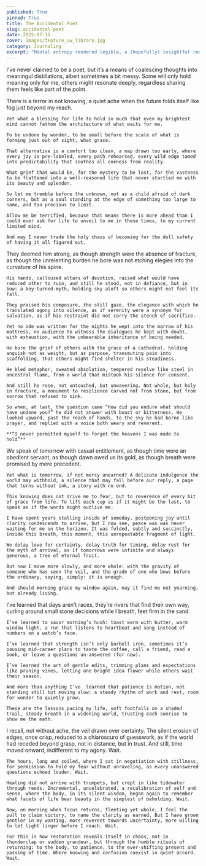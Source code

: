 ```yaml
---
published: True
pinned: True
title: The Accidental Poet
slug: accidental-poet
date: 2025-07-15
cover: images/feature_uw_library.jpg
category: Journaling
excerpt: "Mental entropy rendered legible, a (hopefully) insightful reduction of my reality."
---
```



I've never claimed to be a poet, but it’s a means of coalescing thoughts into meaningul distillations, albeit sometimes a bit messy. Some will only hold meaning only for me, others might resonate deeply, regardless sharing them feels like part of the point.

<PoemLayout title="Blessed Uncertainty">
    There is a terror in not knowing, a quiet ache when the future folds itself like fog just beyond my reach.

    Yet what a blessing for life to hold so much that even my brightest mind cannot fathom the architecture of what waits for me.

    To be undone by wonder, to be small before the scale of what is forming just out of sight, what grace.

    That alternative is a comfort too clean, a map drawn too early, where every joy is pre-labeled, every path rehearsed, every wild edge tamed into predictability that soothes all oneness from reality.

    What grief that would be, for the mystery to be lost, for the vastness to be flattened into a well-reasoned life that never startled me with its beauty and splendor.

    So let me tremble before the unknown, not as a child afraid of dark corners, but as a soul standing at the edge of something too large to name, and too precious to limit.

    Allow me be terrified, because that means there is more ahead than I could ever ask for life to unveil to me in these times, to my current limited mind.

    And may I never trade the holy chaos of becoming for the dull safety of having it all figured out.
</PoemLayout>

<PoemLayout title="Atlas Boy">
    They deemed him strong, as though strength were the absence of fracture, as though the unrelenting burden he bore was not etching elegies into the curvature of his spine.

    His hands, calloused altars of devotion, raised what would have reduced other to ruin, and still he stood, not in defiance, but in bow: a boy-turned-myth, holding sky aloft so others might not feel its fall.

    They praised his composure, the still gaze, the elegance with which he translated agony into silence, as if serenity were a synonym for salvation, as if his restraint did not carry the stench of sacrifice.

    Yet no ode was written for the nights he wept into the marrow of his mattress, no audience to witness the dialogues he kept with doubt, with exhaustion, with the unbearable inheritance of being needed.

    He bore the grief of others with the grace of a cathedral, holding anguish not as weight, but as purpose, transmuting pain into scaffolding, that others might find shelter in his steadiness.

    He bled metaphor, sweated absolution, tempered resolve like steel in ancestral flame, from a world that mistook his silence for consent.

    And still he rose, not untouched, but unwavering. Not whole, but holy in fracture, a monument to resilience carved not from stone, but from sorrow that refused to sink.

    So when, at last, the question came “How did you endure what should have undone you?” he did not answer with boast or bitterness. He looked upward, past the reach of hands, to the sky he had borne like prayer, and replied with a voice both weary and reverent.

    **“I never permitted myself to forget the heavens I was made to hold”**
</PoemLayout>

<PoemLayout title="Tomorrow Is Not Promised">
    We speak of tomorrow with casual entitlement, as though time were an obedient servant, as though dawn owed us its gold, as though breath were promised by mere precedent.

    Yet what is tomorrow, if not mercy unearned? A delicate indulgence the world may withhold, a silence that may fall before our reply, a page that turns without ink, a story with no end.

    This knowing does not drive me to fear, but to reverence of every bit of grace from life. To lift each cup as if it might be the last, to speak as if the words might outlive me.

    I have spent years stalling inside of someday, postponing joy until clarity condescends to arrive, but I now see, peace was was never waiting for me on the horizon. It was folded, subtly and succinctly, inside this breath, this moment, this unrepeatable fragment of light.

    We delay love for certainty, delay truth for timing, delay rest for the myth of arrival, as if tomorrows were infinite and always generous, a tree of eternal fruit.

    But now I move more slowly, and more whole: with the gravity of someone who has seen the veil, and the grade of one who bows before the ordinary, saying, simply: it is enough.

    And should morning grace my window again, may it find me not yearning, but already living.
</PoemLayout>

<PoemLayout title="Paced Miles">
    I’ve learned that days aren’t races, they’re rivers that find their own way, curling around small stone decisions while I breath, feet firm in the sand.

    I’ve learned to savor morning’s hush: toast warm with butter, warm window light, a run that listens to heartbeat and song instead of numbers on a watch’s face.

    I’ve learned that strength isn’t only barbell iron, sometimes it’s pausing mid-career plans to taste the coffee, call a friend, read a book, or leave a questions un-answered (for now).

    I’ve learned the art of gentle edits, trimming plans and expectations like pruning vines, letting one bright idea flower while others wait their season.

    And more than anything I’ve  learned that patience is motion, not standing still but moving slow: a steady rhythm of work and rest, room for wonder to quietly grow.

    These are the lessons pacing my life, soft footfalls on a shaded trail, steady breath in a widening world, trusting each sunrise to show me the math.
</PoemLayout>

<PoemLayout title="The Slow Return">
    I recall, not without ache, the veil drawn over certainty. The silent erosion of edges, once crisp, reduced to a chiaroscuro of guesswork, as if the world had receded beyond grasp, not in distance, but in trust. And still, time moved onward, indifferent to my agony. Wait.

    The hours, long and coiled, where I sat in negotiation with stillness, for permission to hold my fear without unraveling, as every unanswered questions echoed louder. Wait.

    Healing did not arrive with trumpets, but crept in like tidewater through reeds. Incremental, uncelebrated, a recalibration of self and sense, where the body, in its silent wisdom, began again to remember what facets of life bear beauty in the simplest of beholding. Wait.

    Now, on morning when focus returns, fleeting yet whole, I feel the pull to claim victory, to name the clarity as earned. But I have grown gentler in my wanting, more reverent towards uncertainty, more willing to let light linger before I reach. Wait.

    For this is how restoration reveals itself in chaos, not in thunderclap or sudden grandeur, but through the humble rituals of returning: to the body, to patience, to the ever-shifting present and passing of time. Where knowing and confusion coexist in quiet accord. Wait.
</PoemLayout>
